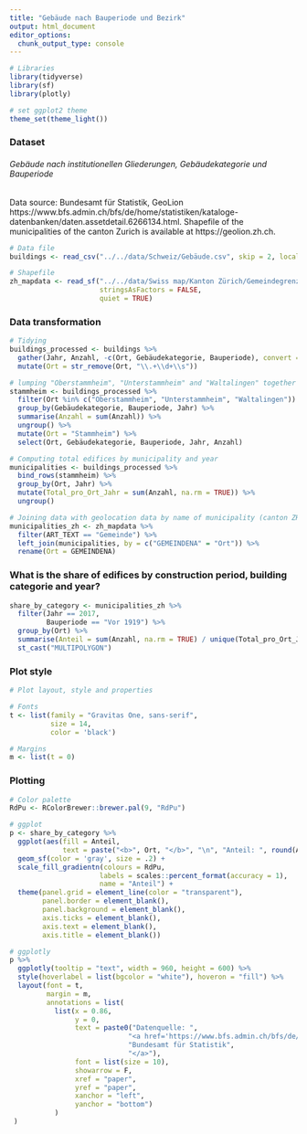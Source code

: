 ```yaml
---
title: "Gebäude nach Bauperiode und Bezirk"
output: html_document
editor_options: 
  chunk_output_type: console
---
```



```r

# Libraries
library(tidyverse)
library(sf)
library(plotly)

# set ggplot2 theme
theme_set(theme_light())

```

### Dataset
###### Gebäude nach institutionellen Gliederungen, Gebäudekategorie und Bauperiode
Data source: Bundesamt für Statistik, GeoLion https://www.bfs.admin.ch/bfs/de/home/statistiken/kataloge-datenbanken/daten.assetdetail.6266134.html.
Shapefile of the municipalities of the canton Zurich is available at https://geolion.zh.ch.
```r

# Data file
buildings <- read_csv("../../data/Schweiz/Gebäude.csv", skip = 2, local = locale(encoding = "Latin1"))

# Shapefile
zh_mapdata <- read_sf("../../data/Swiss map/Kanton Zürich/Gemeindegrenzen/UP_GEMEINDEN_SEEN_F.shp",
                      stringsAsFactors = FALSE,
                      quiet = TRUE)

```

### Data transformation
```r

# Tidying
buildings_processed <- buildings %>%
  gather(Jahr, Anzahl, -c(Ort, Gebäudekategorie, Bauperiode), convert = TRUE) %>%
  mutate(Ort = str_remove(Ort, "\\.+\\d+\\s"))

# lumping "Oberstammheim", "Unterstammheim" and "Waltalingen" together into "Stammheim"
stammheim <- buildings_processed %>%
  filter(Ort %in% c("Oberstammheim", "Unterstammheim", "Waltalingen")) %>%
  group_by(Gebäudekategorie, Bauperiode, Jahr) %>%
  summarise(Anzahl = sum(Anzahl)) %>%
  ungroup() %>%
  mutate(Ort = "Stammheim") %>%
  select(Ort, Gebäudekategorie, Bauperiode, Jahr, Anzahl)

# Computing total edifices by municipality and year
municipalities <- buildings_processed %>%
  bind_rows(stammheim) %>%
  group_by(Ort, Jahr) %>%
  mutate(Total_pro_Ort_Jahr = sum(Anzahl, na.rm = TRUE)) %>%
  ungroup()

# Joining data with geolocation data by name of municipality (canton ZH)
municipalities_zh <- zh_mapdata %>%
  filter(ART_TEXT == "Gemeinde") %>%
  left_join(municipalities, by = c("GEMEINDENA" = "Ort")) %>%
  rename(Ort = GEMEINDENA)

```

### What is the share of edifices by construction period, building categorie and year?
```r

share_by_category <- municipalities_zh %>%
  filter(Jahr == 2017,
         Bauperiode == "Vor 1919") %>%
  group_by(Ort) %>%
  summarise(Anteil = sum(Anzahl, na.rm = TRUE) / unique(Total_pro_Ort_Jahr)) %>%
  st_cast("MULTIPOLYGON")

```

### Plot style
```r

# Plot layout, style and properties

# Fonts
t <- list(family = "Gravitas One, sans-serif",
          size = 14,
          color = 'black')

# Margins
m <- list(t = 0)

```

### Plotting
```r

# Color palette
RdPu <- RColorBrewer::brewer.pal(9, "RdPu")

# ggplot
p <- share_by_category %>%
  ggplot(aes(fill = Anteil,
             text = paste("<b>", Ort, "</b>", "\n", "Anteil: ", round(Anteil*100, 1), "%"))) +
  geom_sf(color = 'gray', size = .2) +
  scale_fill_gradientn(colours = RdPu,
                      labels = scales::percent_format(accuracy = 1),
                      name = "Anteil") +
  theme(panel.grid = element_line(color = "transparent"),
        panel.border = element_blank(),
        panel.background = element_blank(),
        axis.ticks = element_blank(),
        axis.text = element_blank(),
        axis.title = element_blank())

# ggplotly
p %>%
  ggplotly(tooltip = "text", width = 960, height = 600) %>%
  style(hoverlabel = list(bgcolor = "white"), hoveron = "fill") %>%
  layout(font = t,
         margin = m,
         annotations = list(
           list(x = 0.86,
                y = 0,
                text = paste0("Datenquelle: ",
                             "<a href='https://www.bfs.admin.ch/bfs/de/home/statistiken/kataloge-datenbanken/daten.assetdetail.6266134.html' target='_blank'>",
                             "Bundesamt für Statistik",
                             "</a>"), 
                font = list(size = 10),
                showarrow = F, 
                xref = "paper", 
                yref = "paper",
                xanchor = "left",
                yanchor = "bottom")
           )
 )

```
